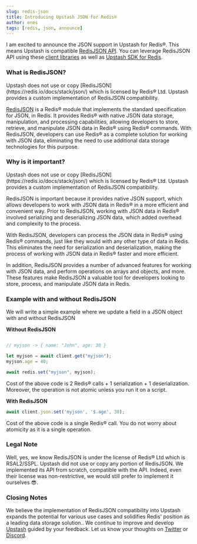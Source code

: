 ```yaml
---
slug: redis-json
title: Introducing Upstash JSON for Redis®
author: enes
tags: [redis, json, announce]
---
```


I am excited to announce the JSON support in Upstash for Redis®. This means Upstash is compatible [RedisJSON API](https://redis.io/docs/stack/json/).  You can leverage RedisJSON API using these [client libraries](https://redis.io/docs/stack/json/clients/) as well as [Upstash SDK for Redis](https://docs.upstash.com/redis/sdks/javascriptsdk/modules/json).

### What is RedisJSON?
<Note info>
Upstash does not use or copy [RedisJSON](https://redis.io/docs/stack/json/) which is licensed by Redis® Ltd. Upstash provides a custom implementation of RedisJSON compatibility.
</Note>

[RedisJSON](https://redis.io/docs/stack/json/) is a Redis® module that implements the standard specification for JSON, in Redis. It provides Redis® with native JSON data storage, manipulation, and processing capabilities, allowing developers to store, retrieve, and manipulate JSON data in Redis® using Redis® commands. With RedisJSON, developers can use Redis® as a complete solution for working with JSON data, eliminating the need to use additional data storage technologies for this purpose.

### Why is it important?

<Note info>
    Upstash does not use or copy [RedisJSON](https://redis.io/docs/stack/json/) which is licensed by Redis® Ltd. Upstash provides a custom implementation of RedisJSON compatibility.
</Note>

RedisJSON is important because it provides native JSON support, which allows developers to work with JSON data in Redis® in a more efficient and convenient way. Prior to RedisJSON, working with JSON data in Redis® involved serializing and deserializing JSON data, which added overhead and complexity to the process.

With RedisJSON, developers can process the JSON data in Redis® using Redis® commands, just like they would with any other type of data in Redis. This eliminates the need for serialization and deserialization, making the process of working with JSON data in Redis® faster and more efficient.

In addition, RedisJSON provides a number of advanced features for working with JSON data,  and perform operations on arrays and objects, and more. These features make RedisJSON a valuable tool for developers looking to store, process, and manipulate JSON data in Redis.

### Example with and without RedisJSON

We will write a simple example where we update a field in a JSON object with and without RedisJSON

**Without RedisJSON**

```jsx

// myjson -> { name: "John", age: 30 }

let myjson = await client.get("myjson");
myjson.age = 40;

await redis.set("myjson", myjson);
```

Cost of the above code is 2 Redis® calls + 1 serialization + 1 deserialization. Moreover, the operation is not atomic unless you run it on a script.

**With RedisJSON**

```jsx
await client.json.set('myjson', '$.age', 30);
```

Cost of the above code is a single Redis® call. You do not worry about atomicity as it is a single operation.

### Legal Note

Well, yes, we know RedisJSON is under the license of Redis® Ltd which is RSAL2/SSPL. Upstash did not use or copy any portion of RedisJSON.  We implemented its API from scratch, compatible with the API. Indeed, even their license was non-restrictive, we would still prefer to implement it ourselves 😎.

### Closing Notes

We believe the implementation of RedisJSON compatibility into Upstash expands the potential for various use cases and solidifies Redis' position as a leading data storage solution.. We continue to improve and develop [Upstash](https://upstash.com/) guided by your feedback. Let us know your thoughts on [Twitter](https://twitter.com/upstash) or [Discord](https://discord.gg/w9SenAtbme).